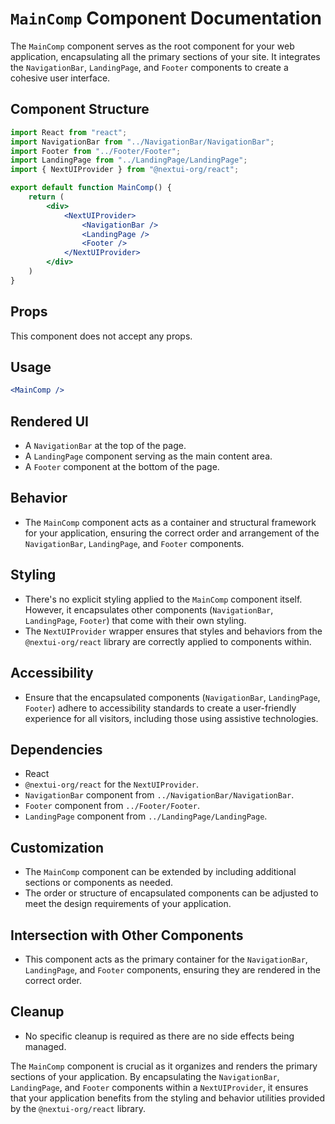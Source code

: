 # `MainComp` Component Documentation

The `MainComp` component serves as the root component for your web application, encapsulating all the primary sections of your site. It integrates the `NavigationBar`, `LandingPage`, and `Footer` components to create a cohesive user interface.

## Component Structure

```jsx
import React from "react";
import NavigationBar from "../NavigationBar/NavigationBar";
import Footer from "../Footer/Footer";
import LandingPage from "../LandingPage/LandingPage";
import { NextUIProvider } from "@nextui-org/react";

export default function MainComp() {
    return (
        <div>
            <NextUIProvider>
                <NavigationBar />
                <LandingPage />
                <Footer />
            </NextUIProvider>
        </div>
    )
}
```

## Props

This component does not accept any props.

## Usage

```jsx
<MainComp />
```

## Rendered UI

- A `NavigationBar` at the top of the page.
- A `LandingPage` component serving as the main content area.
- A `Footer` component at the bottom of the page.

## Behavior

- The `MainComp` component acts as a container and structural framework for your application, ensuring the correct order and arrangement of the `NavigationBar`, `LandingPage`, and `Footer` components.

## Styling

- There's no explicit styling applied to the `MainComp` component itself. However, it encapsulates other components (`NavigationBar`, `LandingPage`, `Footer`) that come with their own styling.
- The `NextUIProvider` wrapper ensures that styles and behaviors from the `@nextui-org/react` library are correctly applied to components within.

## Accessibility

- Ensure that the encapsulated components (`NavigationBar`, `LandingPage`, `Footer`) adhere to accessibility standards to create a user-friendly experience for all visitors, including those using assistive technologies.

## Dependencies

- React
- `@nextui-org/react` for the `NextUIProvider`.
- `NavigationBar` component from `../NavigationBar/NavigationBar`.
- `Footer` component from `../Footer/Footer`.
- `LandingPage` component from `../LandingPage/LandingPage`.

## Customization

- The `MainComp` component can be extended by including additional sections or components as needed.
- The order or structure of encapsulated components can be adjusted to meet the design requirements of your application.

## Intersection with Other Components

- This component acts as the primary container for the `NavigationBar`, `LandingPage`, and `Footer` components, ensuring they are rendered in the correct order.

## Cleanup

- No specific cleanup is required as there are no side effects being managed.

The `MainComp` component is crucial as it organizes and renders the primary sections of your application. By encapsulating the `NavigationBar`, `LandingPage`, and `Footer` components within a `NextUIProvider`, it ensures that your application benefits from the styling and behavior utilities provided by the `@nextui-org/react` library.